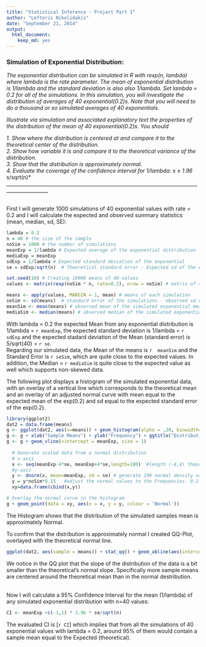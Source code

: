 ```yaml
---
title: "Statistical Inference - Project Part I"
author: "Lefteris Nikolidakis"
date: "September 21, 2014"
output:
  html_document:
    keep_md: yes
---
```


### Simulation of Exponential Distribution:
*The exponential distribution can be simulated in R with rexp(n, lambda) where lambda is the rate parameter. The mean of exponential distribution*  
*is 1/lambda and the standard deviation is also also 1/lambda. Set lambda = 0.2 for all of the simulations. In this simulation, you will investigate the distribution of averages of 40 exponential(0.2)s. Note that you will need to do a thousand or so simulated averages of 40 exponentials.*

*Illustrate via simulation and associated explanatory text the properties of the distribution of the mean of 40 exponential(0.2)s. You should*

*1. Show where the distribution is centered at and compare it to the theoretical center of the distribution.*  
*2. Show how variable it is and compare it to the theoretical variance of the distribution.*  
*3. Show that the distribution is approximately normal.*  
*4. Evaluate the coverage of the confidence interval for 1/lambda: x ± 1.96 * s/sqrt(n)*  
_______________________________________________________________________________________________

</br>
First I will generate 1000 simulations of 40 exponential values with rate = 0.2 and I will calculate the expected and observed summary statistics (mean, median, sd, SE):
```r
lambda = 0.2
n = 40 # the size of the sample 
noSim = 1000 # the number of simulations
meanExp = 1/lambda # Expexted average of the exponential distribution
mediaExp = meanExp
sdExp = 1/lambda # Expected standard deviation of the exponential 
se = sdExp/sqrt(n)  # Theoretical standard error - Expected sd of the exponential means.

set.seed(10) # Creating 10000 means of 40 values
values <- matrix(rexp(noSim * n, rate=0.2), nrow = noSim) # matrix of 40(values) x 1000(simulations)

means <- apply(values, MARGIN = 1, mean) # means of each simulation
seSim <- sd(means)  # standard error of the simulations - observed sd of the simulated means
meanSim <- mean(means) # observed mean of the simulated exponential means
mediaSim <- median(means) # observed median of the simulated exponential means 
```

With lambda = 0.2 the expected Mean from any exponential distribution is 1/lambda = `r meanExp`, the expected standard deviation is 1/lambda = `r sdExp` and the expected stadard deviation of the Mean (standard error) is  5/sqrt(40) = `r se`.  
Regarding our simulated data, the Mean of the means is `r  meanSim` and the Standard Error is `r seSim`, which are quite close to the expected values. In addition, the Median = `r mediaSim` is quite close to the expected value as well which supports non-skewed data.  


The following plot displays a histogram of the simulated exponential data, with an overlay of a vertical line which corresponds to the theoretical mean and an overlay of an adjusted normal curve with mean equal to the expected mean of the exp(0.2) and sd equal to the expected standard error of the exp(0.2).

```r
library(ggplot2)
dat2 = data.frame(means)
g <- ggplot(dat2, aes(x=means)) + geom_histogram(alpha = .20, binwidth=0.15, colour = "black", fill = "dark blue")
g <- g + xlab("Sample Means") + ylab("Frequency") + ggtitle("Distribution of Sample Means")
g <- g + geom_vline(xintercept = meanExp, size = 1)
  
  # Generate scaled data from a normal distribution
  # x-axis
  x <- seq(meanExp-4*se, meanExp+4*se,length=100)  #length (-4,4) theoretical standard errors from the mean
  #y-axis
  y <- dnorm(x, mean=meanExp, sd = se) # generate 100 normal density values.
  y = y*noSim*0.15   #adjust the normal values to the Frequencies. 0.2 stands for the binwidth. 
  xy=data.frame(cbind(x,y))

# Overlay the normal curve in the histogram
g + geom_point(data = xy, aes(x = x, y = y, colour = 'Normal')) 
```

The Histogram shows that the distribution of the simulated samples mean is approximately Normal.  

To confirm that the distribution is approximately normal I created QQ-Plot, overlayed with the theoretical normal line.
```r
ggplot(dat2, aes(sample = means)) + stat_qq() + geom_abline(aes(intercept = mean(means), slope=1))
```

We notice in the QQ plot that the slope of the distribution of the data is a bit smaller than the theoretical's normal slope. Specifically more sample means are centered around the theoretical mean than in the normal destribution.


<br>
Now I will calculate a 95% Confidence Interval for the mean (1/lambda) of any simulated exponential distribution with n=40 values:
```r
CI <- meanExp +c(-1,1) * 1.96 * se/sqrt(n)
```
The evaluated CI is [`r CI`] which implies that from all the simulations of 40 exponential values with lambda = 0.2, around 95% of them would contain a sample mean equal to the Expected (theoretical).


